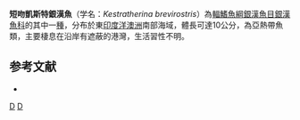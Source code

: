 {{Speciesbox 
| status = LC
| status_system = IUCN3.1
| taxon = Kestratherina brevirostris 
| authority = [[Pavlov|Pavlov]], [[Ivantsoff|Ivantsoff]], [[Last|Last]] & [[Crowley|Crowley]], 1988
| synonyms = 
}}
'''短吻凱斯特銀漢魚'''（学名：''Kestratherina brevirostris''）為[[輻鰭魚綱|輻鰭魚綱]][[銀漢魚目|銀漢魚目]][[銀漢魚科|銀漢魚科]]的其中一[[種|種]]，分布於東[[印度洋|印度洋]][[澳洲|澳洲]]南部海域，體長可達10公分，為亞熱帶魚類，主要棲息在沿岸有遮蔽的港灣，生活習性不明。

==参考文献==
*{{FishBase_species|genus=Kestratherina|species=brevirostris|year=2016|month=4}}

{{Taxonbar|from=Q2287212}}

[[Category:凱斯特銀漢魚屬|D]]
[[Category:1988年描述的鱼类|D]]